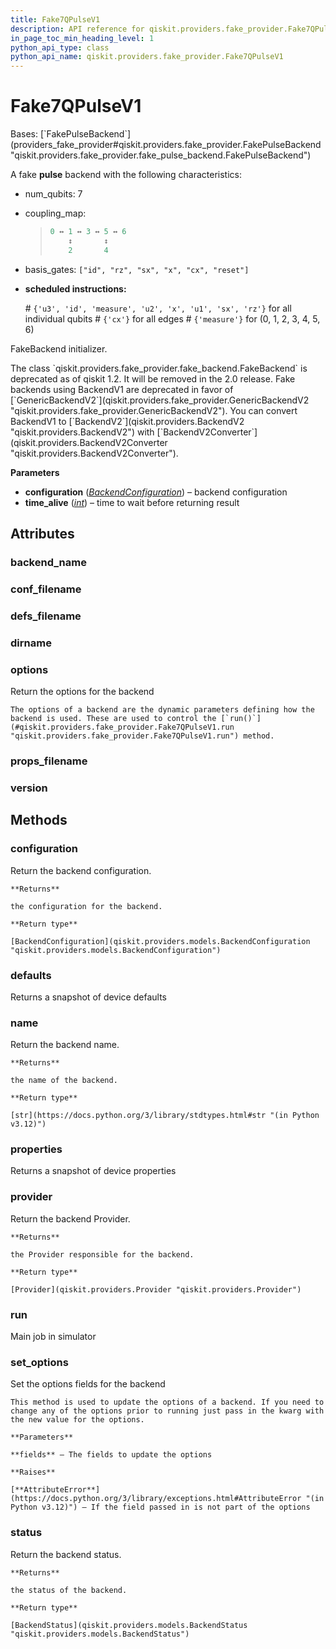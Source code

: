 ```yaml
---
title: Fake7QPulseV1
description: API reference for qiskit.providers.fake_provider.Fake7QPulseV1
in_page_toc_min_heading_level: 1
python_api_type: class
python_api_name: qiskit.providers.fake_provider.Fake7QPulseV1
---
```


# Fake7QPulseV1

<Class id="qiskit.providers.fake_provider.Fake7QPulseV1" isDedicatedPage={true} github="https://github.com/Qiskit/qiskit/tree/main/qiskit/providers/fake_provider/backends_v1/fake_7q_pulse/fake_7q_pulse_v1.py#L21-L44" signature="qiskit.providers.fake_provider.Fake7QPulseV1" modifiers="class">
  Bases: [`FakePulseBackend`](providers_fake_provider#qiskit.providers.fake_provider.FakePulseBackend "qiskit.providers.fake_provider.fake_pulse_backend.FakePulseBackend")

  A fake **pulse** backend with the following characteristics:

  *   num\_qubits: 7

  *   coupling\_map:

      > ```python
      > 0 ↔ 1 ↔ 3 ↔ 5 ↔ 6
      >     ↕       ↕
      >     2       4
      > ```

  *   basis\_gates: `["id", "rz", "sx", "x", "cx", "reset"]`

  *   **scheduled instructions:**

      \# `{'u3', 'id', 'measure', 'u2', 'x', 'u1', 'sx', 'rz'}` for all individual qubits # `{'cx'}` for all edges # `{'measure'}` for (0, 1, 2, 3, 4, 5, 6)

  FakeBackend initializer.

  <Admonition title="Deprecated since version 1.2" type="danger">
    The class `qiskit.providers.fake_provider.fake_backend.FakeBackend` is deprecated as of qiskit 1.2. It will be removed in the 2.0 release. Fake backends using BackendV1 are deprecated in favor of [`GenericBackendV2`](qiskit.providers.fake_provider.GenericBackendV2 "qiskit.providers.fake_provider.GenericBackendV2"). You can convert BackendV1 to [`BackendV2`](qiskit.providers.BackendV2 "qiskit.providers.BackendV2") with [`BackendV2Converter`](qiskit.providers.BackendV2Converter "qiskit.providers.BackendV2Converter").
  </Admonition>

  **Parameters**

  *   **configuration** ([*BackendConfiguration*](qiskit.providers.models.BackendConfiguration "qiskit.providers.models.BackendConfiguration")) – backend configuration
  *   **time\_alive** ([*int*](https://docs.python.org/3/library/functions.html#int "(in Python v3.12)")) – time to wait before returning result

  ## Attributes

  ### backend\_name

  <Attribute id="qiskit.providers.fake_provider.Fake7QPulseV1.backend_name" attributeValue="'fake_7q_pulse_v1'" />

  ### conf\_filename

  <Attribute id="qiskit.providers.fake_provider.Fake7QPulseV1.conf_filename" attributeValue="'conf_nairobi.json'" />

  ### defs\_filename

  <Attribute id="qiskit.providers.fake_provider.Fake7QPulseV1.defs_filename" attributeValue="'defs_nairobi.json'" />

  ### dirname

  <Attribute id="qiskit.providers.fake_provider.Fake7QPulseV1.dirname" attributeValue="'/home/runner/work/qiskit/qiskit/.tox/docs/lib/python3.9/site-packages/qiskit/providers/fake_provider/backends_v1/fake_7q_pulse'" />

  ### options

  <Attribute id="qiskit.providers.fake_provider.Fake7QPulseV1.options">
    Return the options for the backend

    The options of a backend are the dynamic parameters defining how the backend is used. These are used to control the [`run()`](#qiskit.providers.fake_provider.Fake7QPulseV1.run "qiskit.providers.fake_provider.Fake7QPulseV1.run") method.
  </Attribute>

  ### props\_filename

  <Attribute id="qiskit.providers.fake_provider.Fake7QPulseV1.props_filename" attributeValue="'props_nairobi.json'" />

  ### version

  <Attribute id="qiskit.providers.fake_provider.Fake7QPulseV1.version" attributeValue="1" />

  ## Methods

  ### configuration

  <Function id="qiskit.providers.fake_provider.Fake7QPulseV1.configuration" github="https://github.com/Qiskit/qiskit/tree/main/qiskit/providers/backend.py#L144-L150" signature="configuration()">
    Return the backend configuration.

    **Returns**

    the configuration for the backend.

    **Return type**

    [BackendConfiguration](qiskit.providers.models.BackendConfiguration "qiskit.providers.models.BackendConfiguration")
  </Function>

  ### defaults

  <Function id="qiskit.providers.fake_provider.Fake7QPulseV1.defaults" github="https://github.com/Qiskit/qiskit/tree/main/qiskit/providers/fake_provider/fake_pulse_backend.py#L30-L34" signature="defaults()">
    Returns a snapshot of device defaults
  </Function>

  ### name

  <Function id="qiskit.providers.fake_provider.Fake7QPulseV1.name" github="https://github.com/Qiskit/qiskit/tree/main/qiskit/providers/backend.py#L183-L189" signature="name()">
    Return the backend name.

    **Returns**

    the name of the backend.

    **Return type**

    [str](https://docs.python.org/3/library/stdtypes.html#str "(in Python v3.12)")
  </Function>

  ### properties

  <Function id="qiskit.providers.fake_provider.Fake7QPulseV1.properties" github="https://github.com/Qiskit/qiskit/tree/main/qiskit/providers/fake_provider/fake_qasm_backend.py#L46-L50" signature="properties()">
    Returns a snapshot of device properties
  </Function>

  ### provider

  <Function id="qiskit.providers.fake_provider.Fake7QPulseV1.provider" github="https://github.com/Qiskit/qiskit/tree/main/qiskit/providers/backend.py#L161-L167" signature="provider()">
    Return the backend Provider.

    **Returns**

    the Provider responsible for the backend.

    **Return type**

    [Provider](qiskit.providers.Provider "qiskit.providers.Provider")
  </Function>

  ### run

  <Function id="qiskit.providers.fake_provider.Fake7QPulseV1.run" github="https://github.com/Qiskit/qiskit/tree/main/qiskit/providers/fake_provider/fake_backend.py#L137-L165" signature="run(run_input, **kwargs)">
    Main job in simulator
  </Function>

  ### set\_options

  <Function id="qiskit.providers.fake_provider.Fake7QPulseV1.set_options" github="https://github.com/Qiskit/qiskit/tree/main/qiskit/providers/backend.py#L125-L142" signature="set_options(**fields)">
    Set the options fields for the backend

    This method is used to update the options of a backend. If you need to change any of the options prior to running just pass in the kwarg with the new value for the options.

    **Parameters**

    **fields** – The fields to update the options

    **Raises**

    [**AttributeError**](https://docs.python.org/3/library/exceptions.html#AttributeError "(in Python v3.12)") – If the field passed in is not part of the options
  </Function>

  ### status

  <Function id="qiskit.providers.fake_provider.Fake7QPulseV1.status" github="https://github.com/Qiskit/qiskit/tree/main/qiskit/providers/backend.py#L169-L181" signature="status()">
    Return the backend status.

    **Returns**

    the status of the backend.

    **Return type**

    [BackendStatus](qiskit.providers.models.BackendStatus "qiskit.providers.models.BackendStatus")
  </Function>
</Class>

